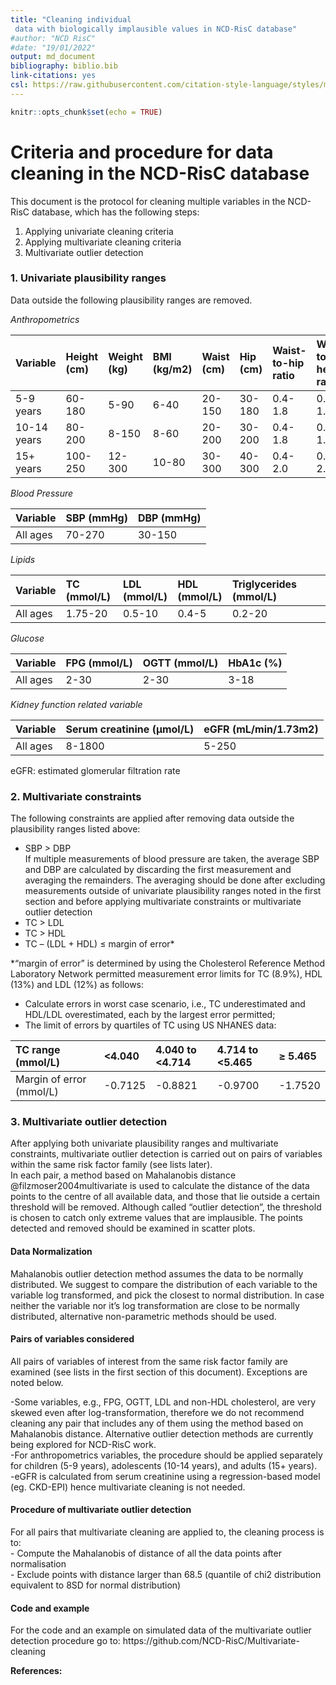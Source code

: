 ```yaml
---
title: "Cleaning individual
 data with biologically implausible values in NCD-RisC database"
#author: "NCD RisC"
#date: "19/01/2022"
output: md_document
bibliography: biblio.bib
link-citations: yes
csl: https://raw.githubusercontent.com/citation-style-language/styles/master/cardiff-university-vancouver.csl
---
```


```r
knitr::opts_chunk$set(echo = TRUE)
```
# Criteria and procedure for data cleaning in the NCD-RisC database

This document is the protocol for cleaning multiple variables in the NCD-RisC database, which has the following steps: \

  1.	Applying univariate cleaning criteria\
  2.	Applying multivariate cleaning criteria\
  3.	Multivariate outlier detection\

### 1.	Univariate plausibility ranges

Data outside the following plausibility ranges are removed.

*Anthropometrics*


|Variable   | Height (cm)| Weight (kg)| BMI (kg/m2) | Waist (cm) | Hip (cm) | Waist-to-hip ratio| Waist-to-height ratio|
|:----------|:-----------|:-----------|:------------|:-----------|:---------|:------------------|:---------------------|
|5-9 years  |   60-180   |    5-90    |     6-40    |   20-150   |  30-180  |       0.4-1.8     |          0.2-1.5     |          
|10-14 years|   80-200   |    8-150   |     8-60    |   20-200   |  30-200  |       0.4-1.8     |          0.2-1.5     |                 
|15+ years  |   100-250  |   12-300   |     10-80   |   30-300   |  40-300  |       0.4-2.0     |          0.2-2.0     |

\n

*Blood Pressure*

|Variable   | SBP (mmHg) |DBP (mmHg)|
|:----------|:-----------|:---------|
|All ages   |   70-270   |  30-150  |

\n

*Lipids*

|Variable   | TC (mmol/L) |LDL (mmol/L)|HDL (mmol/L)|Triglycerides (mmol/L)|
|:----------|:------------|:-----------|:-----------|:---------------------|
|All ages   |   1.75-20   |  0.5-10    |  0.4-5     |  0.2-20              |

\n

*Glucose*

|Variable   | FPG (mmol/L)|OGTT (mmol/L)|HbA1c (%)|
|:----------|:------------|:------------|:--------|
|All ages   |   2-30      |  2-30       |  3-18   |

\n

*Kidney function related variable*

|Variable   | Serum creatinine (µmol/L)|eGFR (mL/min/1.73m2)|
|:----------|:-------------------------|:-------------------|
|All ages   |   8-1800                 |  5-250             |
eGFR: estimated glomerular filtration rate
\n

### 2. Multivariate constraints

    
The following constraints are applied after removing data outside the plausibility ranges listed above:\

  -	SBP > DBP\
If multiple measurements of blood pressure are taken, the average SBP and DBP are calculated by discarding the first measurement and averaging the remainders. The averaging should be done after excluding measurements outside of univariate plausibility ranges noted in the first section and before applying multivariate constraints or multivariate outlier detection
  -	TC > LDL\
  -	TC > HDL\
  - TC – (LDL + HDL) $\leq$ margin of error*

\n
   
*“margin of error” is determined by using the Cholesterol Reference Method Laboratory Network permitted measurement error limits for TC (8.9%), HDL (13%) and LDL (12%) as follows:\

-	Calculate errors in worst case scenario, i.e., TC underestimated and HDL/LDL overestimated, each by the largest error permitted;\
-	The limit of errors by quartiles of TC using US NHANES data: \


|TC range (mmol/L)       | <4.040 |4.040 to <4.714|4.714 to <5.465| $\geq$ 5.465|
|:-----------------------|:-------|:--------------|:--------------|:--------|
|Margin of error (mmol/L)|-0.7125 | -0.8821       | -0.9700       | -1.7520 |

### 3. Multivariate outlier detection

After applying both univariate plausibility ranges and multivariate constraints, multivariate outlier detection is carried out on pairs of variables within the same risk factor family (see lists later).\
In each pair, a method based on Mahalanobis distance @filzmoser2004multivariate is used to calculate the distance of the data points to the centre of all available data, and those that lie outside a certain threshold will be removed. Although called “outlier detection”, the threshold is chosen to catch only extreme values that are implausible. The points detected and removed should be examined in scatter plots.


#### Data Normalization 

Mahalanobis outlier detection method assumes the data to be normally distributed. 
We suggest to compare the distribution of each variable to the variable log transformed, and pick the closest to normal distribution. 
In case neither the variable nor it's log transformation are close to be normally distributed, alternative non-parametric methods should be used. 


#### Pairs of variables considered

All pairs of variables of interest from the same risk factor family are examined (see lists in the first section of this document). Exceptions are noted below.

-Some variables, e.g., FPG, OGTT, LDL and non-HDL cholesterol, are very skewed even after log-transformation, therefore we do not recommend cleaning any pair that includes any of them using the method based on Mahalanobis distance. Alternative outlier detection methods are currently being explored for NCD-RisC work.\
-For anthropometrics variables, the procedure should be applied separately for children (5-9 years), adolescents (10-14 years), and adults (15+ years).\
-eGFR is calculated from serum creatinine using a regression-based model (eg. CKD-EPI) hence multivariate cleaning is not needed.\


#### Procedure of multivariate outlier detection

For all pairs that multivariate cleaning are applied to, the cleaning process is to:\
  -	Compute the Mahalanobis of distance of all the data points after normalisation\
  -	Exclude points with distance larger than 68.5  (quantile of chi2 distribution equivalent to 8SD for normal distribution)\


#### Code and example 
For the code and an example on simulated data of the multivariate outlier detection procedure go to:
https://github.com/NCD-RisC/Multivariate-cleaning

**References:**


  